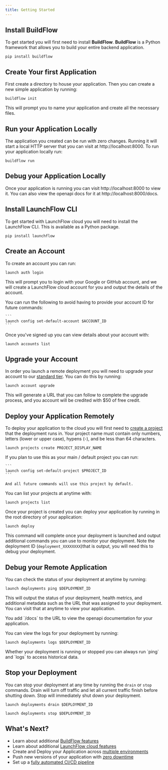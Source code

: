 ```yaml
---
title: Getting Started
---
```


## Install BuildFlow

To get started you will first need to install **BuildFlow**. **BuildFlow** is a Python framework that allows you to build your entire backend application.

```
pip install buildflow
``` 

## Create Your first Application

First create a directory to house your application. Then you can create a new simple application by running:

```
buildflow init
```

This will prompt you to name your application and create all the necessary files.

## Run your Application Locally

The application you created can be run with zero changes. Running it will start a local HTTP server that you can visit at http://localhost:8000. To run your application locally run:

```
buildflow run
```

## Debug your Application Locally

Once your application is running you can visit http://localhost:8000 to view it. You can also view the openapi docs for it at http://localhost:8000/docs.


## Install LaunchFlow CLI

To get started with LaunchFlow cloud you will need to install the LaunchFlow CLI. This is available as a Python package.

```
pip install launchflow
```

## Create an Account

To create an account you can run:

```
launch auth login
```

This will prompt you to login with your Google or GitHub account, and we will create a LaunchFlow cloud account for you and output the details of the account.

<Tip>
    You can run the following to avoid having to provide your account ID for future commands:

    ```
    launch config set-default-account $ACCOUNT_ID
    ```
</Tip>

Once you've signed up you can view details about your account with:

```
launch accounts list
```

## Upgrade your Account

In order you launch a remote deployment you will need to upgrade your account to our [standard tier](https://www.launchflow.com/pricing). You can do this by running:

```
launch account upgrade
```

This will generate a URL that you can follow to complete the upgrade process, and you account will be credited with $50 of free credit.

## Deploy your Application Remotely

To deploy your application to the cloud you will first need to [create a project](/launchflow-cloud/user-guides/projects#creating-a-project) that the deployment runs in. Your project name must contain only numbers, letters (lower or upper case), hypens (-), and be less than 64 characters.

```
launch projects create PROJECT_DISPLAY_NAME
```

<Tip>
    If you plan to use this as your main / default project you can run:

    ```
    launch config set-default-project $PROJECT_ID
    ```

    And all future commands will use this project by default.
</Tip>

You can list your projects at anytime with:

```
launch projects list
```

Once your project is created you can deploy your application by running in the root directory of your application:

```
launch deploy
```

This command will complete once your deployment is launched and output additional commands you can use to monitor your deployment. Note the deployment ID (`deployment_XXXXXXXX`)that is output, you will need this to debug your deployment.

## Debug your Remote Application

You can check the status of your deployment at anytime by running:

```
launch deployments ping $DEPLOYMENT_ID
```

This will output the status of your deployment, health metrics, and additional metadata such as the URL that was assigned to your deployment. You can visit that at anytime to view your application.

<Tip>
You add `/docs` to the URL to view the openapi documentation for your application.
</Tip>

You can view the logs for your deployment by running:

```
launch deployments logs $DEPLOYMENT_ID
```

<Tip>
Whether your deployment is running or stopped you can always run `ping` and `logs` to access historical data.
</Tip>

## Stop your Deployment
You can stop your deployment at any time by running the `drain` or `stop` commands. Drain will turn off traffic and let all current traffic finish before shutting down. Stop will immediately shut down your deployment.

```
launch deployments drain $DEPLOYMENT_ID
```

```
launch deployments stop $DEPLOYMENT_ID
```

## What's Next?

- Learn about additional [BuildFlow features](/buildflow/)
- Learn about additional [LaunchFlow cloud features](/launchflow-cloud/)
- Create and Deploy your Application across [multiple environments](/launchflow-cloud/user-guides/environments)
- Push new versions of your application with [zero downtime](/launchflow-cloud/user-guides/update-a-deployment)
- Set up a [fully automated CI/CD pipeline](/launchflow-cloud/user-guides/setup-a-release-pipeline)
